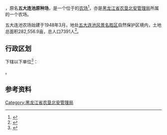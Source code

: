 {{中国乡级行政区|23/11/82/508/000
|行政区全称           = {{PAGENAMEBASE}}
|上级行政区           = [[黑龙江省农垦北安管理局|黑龙江省农垦北安管理局]]
}}

'''{{PAGENAMEBASE}}'''，原名'''五大连池原种场'''，是一个位于{{PRC admin/fullname|23/11/82/508/000|3}}的[[农场|农场]]<ref>{{PRC admin/ref sgc|{{PRC admin/parent|23/11/82/508/000}}}}</ref>，亦是[[黑龙江省农垦北安管理局|黑龙江省农垦北安管理局]]所属的一个农场。

五大连池农场始建于1948年3月，地处[[五大连池风景名胜区|五大连池风景名胜区]]自然保护区境内，土地总面积282,556.9亩，总人口7391人<ref>{{cite web |title=五大连池农场 |url=http://zw.chinabdh.com/BDHwdlcnc/index.jhtml |website=黑龙江省农垦总局}}</ref>。

== 行政区划 ==
{{PAGENAMEBASE}}下辖以下单位<ref>{{PRC admin/ref sgc|23/11/82/508/000}}</ref>：

{{PRC admin/children|23/11/82/508/000}}。

== 参考资料 ==
{{reflist}}

{{黑龙江行政区划小作品}}
{{PRC admin/navcat|23/11/82/508/000}}
{{黑龙江省农垦总局}}

[[Category:黑龙江省农垦北安管理局|Category:黑龙江省农垦北安管理局]]